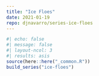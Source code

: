 ```yaml
---
title: "Ice Floes"
date: 2021-01-19
repo: djnavarro/series-ice-floes
---
```

  
```r
#| echo: false
#| message: false
#| layout-ncol: 3
#| results: asis
source(here::here("_common.R"))
build_series("ice-floes")
```
